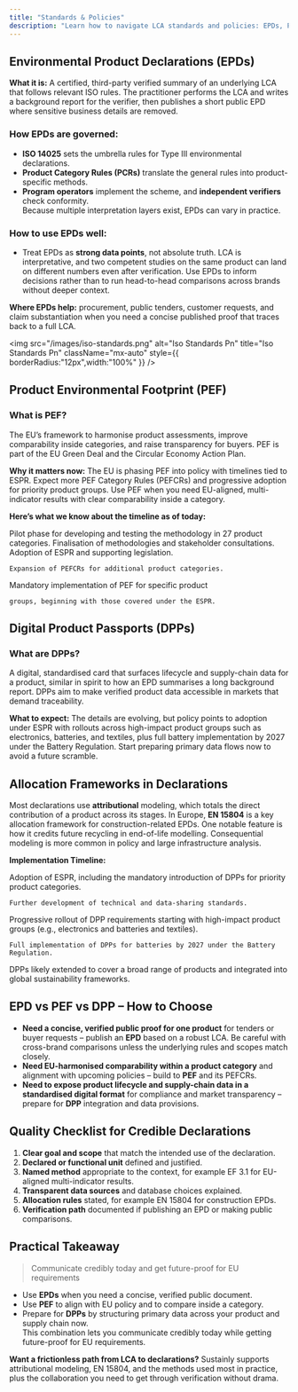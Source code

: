 ```yaml
---
title: "Standards & Policies"
description: "Learn how to navigate LCA standards and policies: EPDs, PEF, and DPPs explained. Compare methods, timelines, and best uses to stay credible and compliant."
---
```


## Environmental Product Declarations (EPDs)

**What it is:** A certified, third-party verified summary of an underlying LCA that follows relevant ISO rules. The practitioner performs the LCA and writes a background report for the verifier, then publishes a short public EPD where sensitive business details are removed.

### **How EPDs are governed:**

- **ISO 14025** sets the umbrella rules for Type III environmental declarations.
- **Product Category Rules (PCRs)** translate the general rules into product-specific methods.
- **Program operators** implement the scheme, and **independent verifiers** check conformity.\
  Because multiple interpretation layers exist, EPDs can vary in practice.

### **How to use EPDs well:**

- Treat EPDs as **strong data points**, not absolute truth. LCA is interpretative, and two competent studies on the same product can land on different numbers even after verification. Use EPDs to inform decisions rather than to run head-to-head comparisons across brands without deeper context.

**Where EPDs help:** procurement, public tenders, customer requests, and claim substantiation when you need a concise published proof that traces back to a full LCA.

<img
  src="/images/iso-standards.png"
  alt="Iso Standards Pn"
  title="Iso Standards Pn"
  className="mx-auto"
  style={{ borderRadius:"12px",width:"100%" }}
/>

## Product Environmental Footprint (PEF)

### **What is PEF?**

The EU’s framework to harmonise product assessments, improve comparability inside categories, and raise transparency for buyers. PEF is part of the EU Green Deal and the Circular Economy Action Plan.

**Why it matters now:** The EU is phasing PEF into policy with timelines tied to ESPR. Expect more PEF Category Rules (PEFCRs) and progressive adoption for priority product groups. Use PEF when you need EU-aligned, multi-indicator results with clear comparability inside a category.

**Here’s what we know about the timeline as of today:**

<Steps>
  <Step title="2013-2018">
    Pilot phase for developing and testing the methodology in 27 product categories.
  </Step>
  <Step title="2020-2023">
    Finalisation of methodologies and stakeholder consultations.
  </Step>
  <Step title="2024-2025">
    Adoption of ESPR and supporting legislation.

    Expansion of PEFCRs for additional product categories.
  </Step>
  <Step title="2026 Onwards" icon="sparkles" titleSize="h2">
    Mandatory implementation of PEF for specific product

    groups, beginning with those covered under the ESPR.
  </Step>
</Steps>

## Digital Product Passports (DPPs)

### **What are DPPs?**

A digital, standardised card that surfaces lifecycle and supply-chain data for a product, similar in spirit to how an EPD summarises a long background report. DPPs aim to make verified product data accessible in markets that demand traceability.

**What to expect:** The details are evolving, but policy points to adoption under ESPR with rollouts across high-impact product groups such as electronics, batteries, and textiles, plus full battery implementation by 2027 under the Battery Regulation. Start preparing primary data flows now to avoid a future scramble.

## Allocation Frameworks in Declarations

Most declarations use **attributional** modeling, which totals the direct contribution of a product across its stages. In Europe, **EN 15804** is a key allocation framework for construction-related EPDs. One notable feature is how it credits future recycling in end-of-life modelling. Consequential modeling is more common in policy and large infrastructure analysis.

**Implementation Timeline:**

<Steps>
  <Step title="2024-2025">
    Adoption of ESPR, including the mandatory introduction of DPPs for priority product categories.

    Further development of technical and data-sharing standards.
  </Step>
  <Step title="2026-2028" titleSize="h3">
    Progressive rollout of DPP requirements starting with high-impact product groups (e.g., electronics and batteries and textiles).

    Full implementation of DPPs for batteries by 2027 under the Battery Regulation.
  </Step>
  <Step title="2030 Onwards" icon="sparkles" titleSize="h2">
    DPPs likely extended to cover a broad range of products and integrated into global sustainability frameworks.
  </Step>
</Steps>

## EPD vs PEF vs DPP – How to Choose

- **Need a concise, verified public proof for one product** for tenders or buyer requests – publish an **EPD** based on a robust LCA. Be careful with cross-brand comparisons unless the underlying rules and scopes match closely.
- **Need EU-harmonised comparability within a product category** and alignment with upcoming policies – build to **PEF** and its PEFCRs.
- **Need to expose product lifecycle and supply-chain data in a standardised digital format** for compliance and market transparency – prepare for **DPP** integration and data provisions.

## Quality Checklist for Credible Declarations

1. **Clear goal and scope** that match the intended use of the declaration.
2. **Declared or functional unit** defined and justified.
3. **Named method** appropriate to the context, for example EF 3.1 for EU-aligned multi-indicator results.
4. **Transparent data sources** and database choices explained.
5. **Allocation rules** stated, for example EN 15804 for construction EPDs.
6. **Verification path** documented if publishing an EPD or making public comparisons.

## Practical Takeaway

> Communicate credibly today and get future-proof for EU requirements

- Use **EPDs** when you need a concise, verified public document.
- Use **PEF** to align with EU policy and to compare inside a category.
- Prepare for **DPPs** by structuring primary data across your product and supply chain now.\
  This combination lets you communicate credibly today while getting future-proof for EU requirements.

**Want a frictionless path from LCA to declarations?** Sustainly supports attributional modeling, EN 15804, and the methods used most in practice, plus the collaboration you need to get through verification without drama.